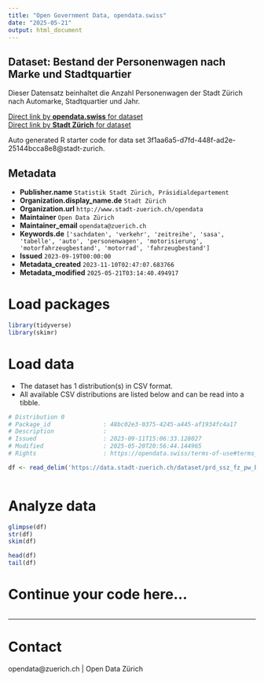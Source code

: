 ```yaml
---
title: "Open Government Data, opendata.swiss"
date: "2025-05-21"
output: html_document
---
```


## Dataset: Bestand der Personenwagen nach Marke und Stadtquartier

Dieser Datensatz beinhaltet die Anzahl Personenwagen der Stadt Zürich nach Automarke, Stadtquartier und Jahr. 


[Direct link by **opendata.swiss** for dataset](https://opendata.swiss/de/dataset/bestand-der-personenwagen-nach-marke-stadtquartier-und-jahr-seit-2002)<br>
[Direct link by **Stadt Zürich** for dataset](https://data.stadt-zuerich.ch/dataset/prd_ssz_fz_pw_bestand_marke_quartier_od2003)

Auto generated R starter code for data set 3f1aa6a5-d7fd-448f-ad2e-25144bcca8e8@stadt-zurich.

## Metadata

- **Publisher.name** `Statistik Stadt Zürich, Präsidialdepartement`
- **Organization.display_name.de** `Stadt Zürich`
- **Organization.url** `http://www.stadt-zuerich.ch/opendata`
- **Maintainer** `Open Data Zürich`
- **Maintainer_email** `opendata@zuerich.ch`
- **Keywords.de** `['sachdaten', 'verkehr', 'zeitreihe', 'sasa', 'tabelle', 'auto', 'personenwagen', 'motorisierung', 'motorfahrzeugbestand', 'motorrad', 'fahrzeugbestand']`
- **Issued** `2023-09-19T00:00:00`
- **Metadata_created** `2023-11-10T02:47:07.683766`
- **Metadata_modified** `2025-05-21T03:14:40.494917`


# Load packages

```r

library(tidyverse)
library(skimr)

```

# Load data

-   The dataset has 1 distribution(s) in CSV format.
-   All available CSV distributions are listed below and can be read into a tibble.

```r

# Distribution 0
# Package_id               : 48bc02e3-0375-4245-a445-af1934fc4a17
# Description              : 
# Issued                   : 2023-09-11T15:06:33.128027
# Modified                 : 2025-05-20T20:56:44.144965
# Rights                   : https://opendata.swiss/terms-of-use#terms_open

df <- read_delim('https://data.stadt-zuerich.ch/dataset/prd_ssz_fz_pw_bestand_marke_quartier_od2003/download/VER200OD2003.csv')



```

# Analyze data

```r

glimpse(df)
str(df)
skim(df)

head(df)
tail(df)

```

# Continue your code here...

```r

```

------------------------------------------------------------------------

# Contact

opendata@zuerich.ch | Open Data Zürich
